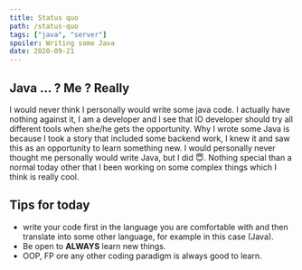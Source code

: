 ```yaml
---
title: Status quo
path: /status-quo
tags: ["java", "server"]
spoiler: Writing some Java
date: 2020-09-21
---
```


## Java ... ? Me ? Really

I would never think I personally would write some java code. I actually have nothing against it, I am a developer and I see that IO developer should try all different tools when she/he gets the opportunity.
Why I wrote some Java is because I took a story that included some backend work, I knew it and saw this as an opportunity to learn something new.
I would personally never thought me personally would write Java, but I did 😇.
Nothing special than a normal today other that I been working on some complex things which I think is really cool.

## Tips for today

- write your code first in the language you are comfortable with and then translate into some other language, for example in this case (Java).
- Be open to **ALWAYS** learn new things.
- OOP, FP ore any other coding paradigm is always good to learn.
